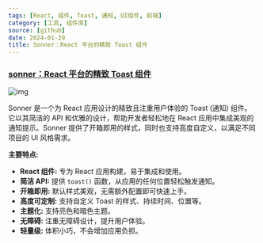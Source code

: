 ```yaml
---
tags: [React, 组件, Toast, 通知, UI组件, 前端]
category: [工具, 组件库]
source: [github]
date: 2024-01-29
title: Sonner：React 平台的精致 Toast 组件
---
```


### [sonner：React 平台的精致 Toast 组件](https://github.com/emilkowalski/sonner)

![img](https://img.mengpeng.tech/i/2025/02/10/67a9df0ad1dd4.webp)

Sonner 是一个为 React 应用设计的精致且注重用户体验的 Toast (通知) 组件。它以其简洁的 API 和优雅的设计，帮助开发者轻松地在 React 应用中集成美观的通知提示。Sonner 提供了开箱即用的样式，同时也支持高度自定义，以满足不同项目的 UI 风格需求。

**主要特点:**

-   **React 组件:** 专为 React 应用构建，易于集成和使用。
-   **简洁 API:** 提供 `toast()` 函数，从应用的任何位置轻松触发通知。
-   **开箱即用:** 默认样式美观，无需额外配置即可快速上手。
-   **高度可定制:** 支持自定义 Toast 的样式、持续时间、位置等。
-   **主题化:** 支持亮色和暗色主题。
-   **无障碍:** 注重无障碍设计，提升用户体验。
-   **轻量级:** 体积小巧，不会增加应用负担。

